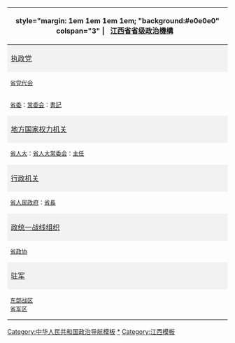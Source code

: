 {| class="floatright" border="0" cellpadding="3" cellspacing="3" style="border:1px solid #aaaaaa; background:#f9f9f9; text-align:center;"
|-
! style="margin: 1em 1em 1em 1em; "background:#e0e0e0" colspan="3" |&nbsp;&nbsp;&nbsp;[[江西省]][[江西政治|省级政治機構]]&nbsp;&nbsp;&nbsp;
|-
! style="background:#f2f2f2" colspan="3" |[[中国共产党|执政党]]
|-
| valign="top" style="font-size:small" colspan="3"|[[中国共产党江西省代表大会|省党代会]]
|-
| valign="top" style="font-size:small" colspan="2"|[[中国共产党江西省委员会|省委]]：[[中国共产党江西省委员会常务委员会|常委会]]：[[省委書記|書記]]
| valign="top" style="font-size:small" |[[中国共产党江西省纪律检查委员会|省纪委]]
|-
! style="background:#f2f2f2" colspan="3" |[[地方各级人民代表大会|地方国家权力机关]]
|-
| valign="top" style="font-size:small" colspan="3" |[[江西省人民代表大会|省人大]]：[[江西省人民代表大会常务委员会|省人大常委会]]：[[江西省人民代表大会常务委员会主任|主任]]
|-
! style="background:#f2f2f2" width="34%" |[[人民政府|行政机关]]
! style="background:#f2f2f2" width="33%" |[[江西省人民法院列表|审判机关]]
! style="background:#f2f2f2" width="33%" |[[江西省人民检察院列表|检察机关]]
|- 
| valign="top" style="font-size:small" |[[江西省人民政府|省人民政府]]：[[江西行政长官列表|省長]]
| valign="top" style="font-size:small" |[[江西省高级人民法院|省高级人民法院]]
| valign="top" style="font-size:small" |[[江西省人民檢察院|省人民檢察院]]
|-
! style="background:#f2f2f2" colspan="3" |[[中国人民政治协商会议|政统一战线组织]]
|-
| valign="top" style="font-size:small" colspan="3" |[[中国人民政治协商会议江西省委员会|省政协]]
|-
! style="background:#f2f2f2" width="34%" |[[中国人民解放军|驻军]]
! style="background:#f2f2f2" width="33%" |[[武警内卫部队]]
! style="background:#f2f2f2" width="33%" |[[公安现役部队]]
|-
| valign="top" style="font-size:small" |[[中国人民解放军东部战区|东部战区]]<br />[[中国人民解放军江西省军区|省军区]]
| valign="top" style="font-size:small" |[[中国人民武装警察部队江西省总队|省武警总队]]
| valign="top" style="font-size:small" |[[江西省公安边防总队|省公安边防总队]]<br />[[江西省公安消防总队|省公安消防总队]]<br />[[江西省公安厅警卫局|省公安厅警卫局]]
|}<noinclude>

[[Category:中华人民共和国政治导航模板]]
[[Category:江西政治组织|*]]
[[Category:江西模板]]
</noinclude>